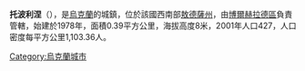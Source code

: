 {{coord|45|36|55|N|28|37|35|E|scale:30000|display=title}}

'''托波利涅'''（{{lang-uk|Тополине}}），是[[烏克蘭|烏克蘭]]的城鎮，位於該國西南部[[敖德薩州|敖德薩州]]，由[[博爾赫拉德區|博爾赫拉德區]]負責管轄，始建於1978年，面積0.39平方公里，海拔高度8米，2001年人口427，人口密度每平方公里1,103.36人。

{{Ukraine-geo-stub}}
[[Category:烏克蘭城市|Category:烏克蘭城市]]